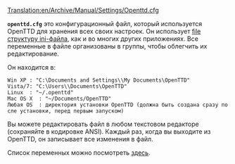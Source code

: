 [[Translation:en/Archive/Manual/Settings/Openttd.cfg]]


'''<code>openttd.cfg</code>''' это конфигурационный файл, который используется OpenTTD для хранения всех своих настроек. Он использует [https://www.wikipedia.org/wiki/INI file структуру ini-файла], как и во многих других приложениях. Все переменные в файле организованы в группы, чтобы облегчить их редактирование.

Он находится в:
 Win XP : "C:\Documents and Settings\<username>\My Documents\OpenTTD"
 Vista/7: "C:\Users\<username>\Documents\OpenTTD"
 Linux  : "~/.openttd"
 Mac OS X  : "~/Documents/OpenTTD"
 Любая OS  : директория установки OpenTTD (должна быть создана сразу после установки, перед первым запуском)

Вы можете редактировать файл в любом текстовом редакторе (сохраняйте в кодировке ANSI). Каждый раз, когда вы выходите из OpenTTD, он записывает все изменения в файл.

Список переменных можно посмотреть [[en/Archive/Manual/Settings/Openttd.cfg|здесь]].